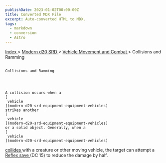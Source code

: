 ```yaml
---
publishDate: 2023-01-02T00:00:00Z
title: Converted MDX File
excerpt: Auto-converted HTML to MDX.
tags:
  - markdown
  - conversion
  - Astro
---
```







[
      Index
     ](-index)
     >
     [
      Modern d20 SRD
     ](modern-d20-srd-index)
     >
     [
      Vehicle Movement and Combat
     ](modern-d20-srd-vehicle-movement-and-combat-index)
     > Collisions and Ramming
    




## 
    Collisions and Ramming
   



    A collision occurs when a
    [
     vehicle
    ](modern-d20-srd-equipment-equipment-vehicles)
    strikes another
    [
     vehicle
    ](modern-d20-srd-equipment-equipment-vehicles)
    or a solid object. Generally, when a
    [
     vehicle
    ](modern-d20-srd-equipment-equipment-vehicles)
[
     collides
    ](modern-d20-srd-vehicle-movement-and-combat-resolving-collisions)
    with a creature or other moving vehicle, the target can attempt a
    [
     Reflex
  save
    ](modern-d20-srd-basics-saving-throws)
    (DC 15) to reduce the damage by half.
   





